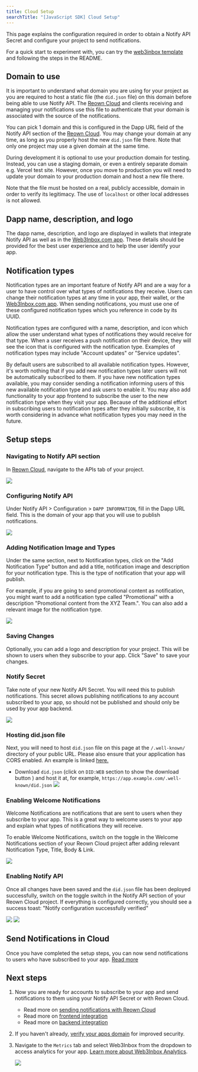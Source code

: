 ```yaml
---
title: Cloud Setup
searchTitle: "[JavaScript SDK] Cloud Setup"
---
```



This page explains the configuration required in order to obtain a Notify API Secret and configure your project to send notifications.

For a quick start to experiment with, you can try the [web3inbox template](https://github.com/WalletConnect/web3inbox-client/tree/main/apps/web) and following the steps in the README.

<CloudBanner />

## Domain to use

It is important to understand what domain you are using for your project as you are required to host a static file (the `did.json` file) on this domain before being able to use Notify API. The [Reown Cloud](https://cloud.reown.com) and clients receiving and managing your notifications use this file to authenticate that your domain is associated with the source of the notifications.

You can pick 1 domain and this is configured in the Dapp URL field of the Notify API section of the [Reown Cloud](https://cloud.reown.com). You may change your domain at any time, as long as you properly host the new `did.json` file there. Note that only one project may use a given domain at the same time.

During development it is optional to use your production domain for testing. Instead, you can use a staging domain, or even a entirely separate domain e.g. Vercel test site. However, once you move to production you will need to update your domain to your production domain and host a new file there.

Note that the file must be hosted on a real, publicly accessible, domain in order to verify its legitimacy. The use of `localhost` or other local addresses is not allowed.

## Dapp name, description, and logo

The dapp name, description, and logo are displayed in wallets that integrate Notify API as well as in the [Web3Inbox.com app](https://app.web3inbox.com). These details should be provided for the best user experience and to help the user identify your app.

## Notification types

Notification types are an important feature of Notify API and are a way for a user to have control over what types of notifications they receive. Users can change their notification types at any time in your app, their wallet, or the [Web3Inbox.com app](https://app.web3inbox.com). When sending notifications, you must use one of these configured notification types which you reference in code by its UUID.

Notification types are configured with a name, description, and icon which allow the user understand what types of notifications they would receive for that type. When a user receives a push notification on their device, they will see the icon that is configured with the notification type. Examples of notification types may include "Account updates" or "Service updates".

<Note>
  By default users are subscribed to all available notification types. However,
  it's worth nothing that if you add new notification types later users will not
  be automatically subscribed to them. If you have new notification types
  available, you may consider sending a notification informing users of this new
  available notification type and ask users to enable it. You may also add
  functionality to your app frontend to subscribe the user to the new
  notification type when they visit your app. Because of the additional effort
  in subscribing users to notification types after they initially subscribe, it
  is worth considering in advance what notification types you may need in the
  future.
</Note>

## Setup steps

### Navigating to Notify API section

In [Reown Cloud](https://cloud.reown.com), navigate to the APIs tab of your project.

<Frame>
  <img src="/images/w3i/1.png" />
</Frame>

### Configuring Notify API

Under Notify API > Configuration > `DAPP INFORMATION`, fill in the Dapp URL field. This is the domain of your app that you will use to publish notifications.

<Frame>
  <img src="/images/w3i/dapp-info.png" />
</Frame>

### Adding Notification Image and Types

Under the same section, next to Notification types, click on the "Add Notification Type" button and add a title, notification image and description for your notification type. This is the type of notification that your app will publish.

For example, if you are going to send promotional content as notification, you might want to add a notification type called "Promotional" with a description "Promotional content from the XYZ Team.".
You can also add a relevant image for the notification type.

<Frame>
  <img src="/images/w3i/notification-type.png" />
</Frame>

### Saving Changes

Optionally, you can add a logo and description for your project. This will be shown to users when they subscribe to your app. Click "Save" to save your changes.

### Notify Secret

Take note of your new Notify API Secret. You will need this to publish notifications. This secret
allows publishing notifications to any account subscribed to your app, so should not be published
and should only be used by your app backend.

<Frame>
  <img src="/images/w3i/3.png" />
</Frame>

### Hosting did.json file

Next, you will need to host `did.json` file on this page at the `/.well-known/` directory of your public URL. Please also ensure that your application has CORS enabled. An example is linked [here.](https://github.com/WalletConnect/gm-dapp/blob/main/next.config.js)

- Download `did.json` (click on `DID:WEB` section to show the download button ) and host it at, for example, `https://app.example.com/.well-known/did.json`
  <Frame>
    <img src="/images/w3i/did.png" />
  </Frame>

### Enabling Welcome Notifications

Welcome Notifications are notifications that are sent to users when they subscribe to your app. This is a great way to welcome users to your app and explain what types of notifications they will receive.

To enable Welcome Notifications, switch on the toggle in the Welcome Notifications section of your Reown Cloud project after adding relevant Notification Type, Title, Body & Link.

<Frame>
  <img src="/images/w3i/welcome.png" />
</Frame>

### Enabling Notify API

Once all changes have been saved and the `did.json` file has been deployed successfully, switch on the toggle switch in the Notify API section of your Reown Cloud project. If everything is configured correctly, you should see a success toast: "Notify configuration successfully verified"

<Frame>
  <img src="/images/w3i/5.png" />
</Frame>

<Frame>
  <img src="/images/w3i/6.png" />
</Frame>

## Send Notifications in Cloud

Once you have completed the setup steps, you can now send notifications to users who have subscribed to your app. [Read more](./cloud-sending)

## Next steps

1. Now you are ready for accounts to subscribe to your app and send notifications to them using your Notify API Secret or with Reown Cloud.

   - Read more on [sending notifications with Reown Cloud](./cloud-sending)
   - Read more on [frontend integration](./frontend-integration/usage)
   - Read more on [backend integration](./backend-integration)

2. If you haven't already, [verify your apps domain](../cloud/verify) for improved security.
3. Navigate to the `Metrics` tab and select Web3Inbox from the dropdown to access analytics for your app. [Learn more about Web3Inbox Analytics](../cloud/analytics#web3inbox).

   <Frame>
     <img src="/images/w3i/metrics.png" />
   </Frame>
